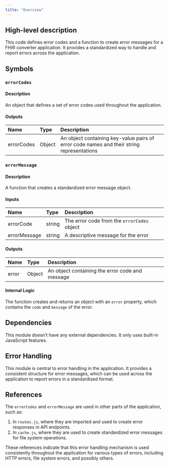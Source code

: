 ```yaml
---
title: "Overview"
---
```


## High-level description
This code defines error codes and a function to create error messages for a FHIR converter application. It provides a standardized way to handle and report errors across the application.

## Symbols

### `errorCodes`
#### Description
An object that defines a set of error codes used throughout the application.

#### Outputs
| Name | Type | Description |
|:-----|:-----|:------------|
| errorCodes | Object | An object containing key-value pairs of error code names and their string representations |

### `errorMessage`
#### Description
A function that creates a standardized error message object.

#### Inputs
| Name | Type | Description |
|:-----|:-----|:------------|
| errorCode | string | The error code from the `errorCodes` object |
| errorMessage | string | A descriptive message for the error |

#### Outputs
| Name | Type | Description |
|:-----|:-----|:------------|
| error | Object | An object containing the error code and message |

#### Internal Logic
The function creates and returns an object with an `error` property, which contains the `code` and `message` of the error.

## Dependencies
This module doesn't have any external dependencies. It only uses built-in JavaScript features.

## Error Handling
This module is central to error handling in the application. It provides a consistent structure for error messages, which can be used across the application to report errors in a standardized format.

## References
The `errorCodes` and `errorMessage` are used in other parts of the application, such as:
1. In `routes.js`, where they are imported and used to create error responses in API endpoints.
2. In `cache.js`, where they are used to create standardized error messages for file system operations.

These references indicate that this error handling mechanism is used consistently throughout the application for various types of errors, including HTTP errors, file system errors, and possibly others.